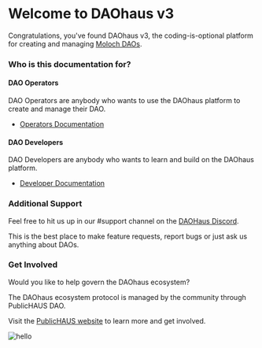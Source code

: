 # Welcome to DAOhaus v3

Congratulations, you've found DAOhaus v3, the coding-is-optional platform for creating and managing [Moloch DAOs](/user/intro-moloch).

### Who is this documentation for?

#### DAO Operators

DAO Operators are anybody who wants to use the DAOhaus platform to create and manage their DAO.

- [Operators Documentation](/user)

#### DAO Developers

DAO Developers are anybody who wants to learn and build on the DAOhaus platform.

- [Developer Documentation](/developer/overview)

### Additional Support

Feel free to hit us up in our <span className='channels'>#support</span> channel on the [DAOHaus Discord](https://discord.gg/daohaus).

This is the best place to make feature requests, report bugs or just ask us anything about DAOs.

### Get Involved

Would you like to help govern the DAOhaus ecosystem?

The DAOhaus ecosystem protocol is managed by the community through PublicHAUS DAO.

Visit the [PublicHAUS website](https://publichaus.club/) to learn more and get involved.

![hello](/daohaus-logo-big.png)
